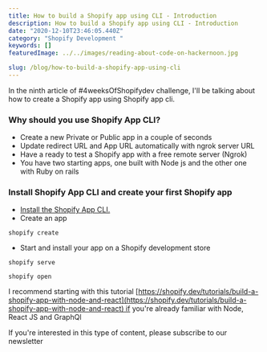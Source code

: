 ```yaml
---
title: How to build a Shopify app using CLI - Introduction
description: How to build a Shopify app using CLI - Introduction
date: "2020-12-10T23:46:05.440Z"
category: "Shopify Development "
keywords: []
featuredImage: ../../images/reading-about-code-on-hackernoon.jpg

slug: /blog/how-to-build-a-shopify-app-using-cli
---
```


In the ninth article of #4weeksOfShopifydev challenge, I'll be talking about how to create a Shopify app using Shopify app cli.

### Why should you use Shopify App CLI?

- Create a new Private or Public app in a couple of seconds
- Update redirect URL and App URL automatically with ngrok server URL
- Have a ready to test a Shopify app with a free remote server (Ngrok)
- You have two starting apps, one built with Node js and the other one with Ruby on rails

### Install Shopify App CLI and create your first Shopify app

- [Install the Shopify App CLI.](https://shopify.github.io/shopify-app-cli/getting-started/install/)
- Create an app

```
shopify create
```

- Start and install your app on a Shopify development store

```
shopify serve
```

```
shopify open
```

I recommend starting with this tutorial [https://shopify.dev/tutorials/build-a-shopify-app-with-node-and-react](https://shopify.dev/tutorials/build-a-shopify-app-with-node-and-react) if you're already familiar with Node, React JS and GraphQl

If you're interested in this type of content, please subscribe to our newsletter
